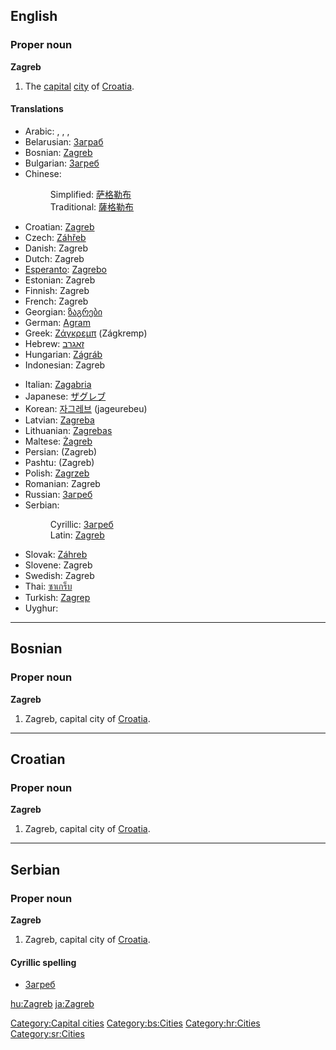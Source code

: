 {{wikipedia}}

==English==

===Proper noun===
'''Zagreb'''
# The [[capital]] [[city]] of [[Croatia]].

====Translations====
{{top}}
*Arabic: {{ARchar|[[زاجرب]]}}, {{ARchar|[[زاغرب]]}}, {{ARchar|[[زجرب]]}}, {{ARchar|[[زغرب]]}}
*Belarusian: [[Заграб]]
*Bosnian: [[Zagreb#Bosnian|Zagreb]] {{m}}
*Bulgarian: [[Загреб#Bulgarian|Загреб]] {{m}}
*Chinese:
*:Simplified: [[萨格勒布]]
*:Traditional: [[薩格勒布]]
*Croatian: [[Zagreb#Croatian|Zagreb]] {{m}}
*Czech: [[Záhřeb]]
*Danish: Zagreb
*Dutch: Zagreb
*[[Esperanto]]: [[Zagrebo]]
*Estonian: Zagreb
*Finnish: Zagreb
*French: Zagreb
*Georgian: [[ზაგრები]]
*German: [[Agram]]
*Greek: [[Ζάγκρεμπ]] (Zágkremp)
*Hebrew: [[זאגרב]]
*Hungarian: [[Zágráb]]
*Indonesian: Zagreb
{{mid}}
*Italian: [[Zagabria]]
*Japanese: [[ザグレブ]]
*Korean: [[자그레브]] (jageurebeu)
*Latvian: [[Zagreba]]
*Lithuanian: [[Zagrebas]]
*Maltese: [[Żagreb]]
*Persian: {{FAchar|[[زاگرب]]}} (Zagreb)
*Pashtu: {{FAchar|[[زاګرېب]]}} (Zagreb)
*Polish: [[Zagrzeb]]
*Romanian: Zagreb
*Russian: [[Загреб#Russian|Загреб]] {{m}}
*Serbian:
*:Cyrillic: [[Загреб#Serbian|Загреб]] {{m}}
*:Latin: [[Zagreb#Serbian|Zagreb]] {{m}}
*Slovak: [[Záhreb]]
*Slovene: Zagreb
*Swedish: Zagreb
*Thai: [[ซาเกร็บ]]
*Turkish: [[Zagrep]]
*Uyghur: {{FAchar|[[ﺯﺍﮔﺮﯦﺐ]]}}
{{bottom}}

[[Category:Capital cities]]

----
==Bosnian==

===Proper noun===
'''Zagreb''' {{m}}
#Zagreb, capital city of [[Croatia]].

[[Category:bs:Cities]]

----
==Croatian==

===Proper noun===
'''Zagreb''' {{m}}
#Zagreb, capital city of [[Croatia]].

[[Category:hr:Cities]]

----
==Serbian==

===Proper noun===
'''Zagreb''' {{m}}
#Zagreb, capital city of [[Croatia]].

====Cyrillic spelling====
*[[Загреб#Serbian|Загреб]]

[[Category:sr:Cities]]

[[hu:Zagreb]]
[[ja:Zagreb]]